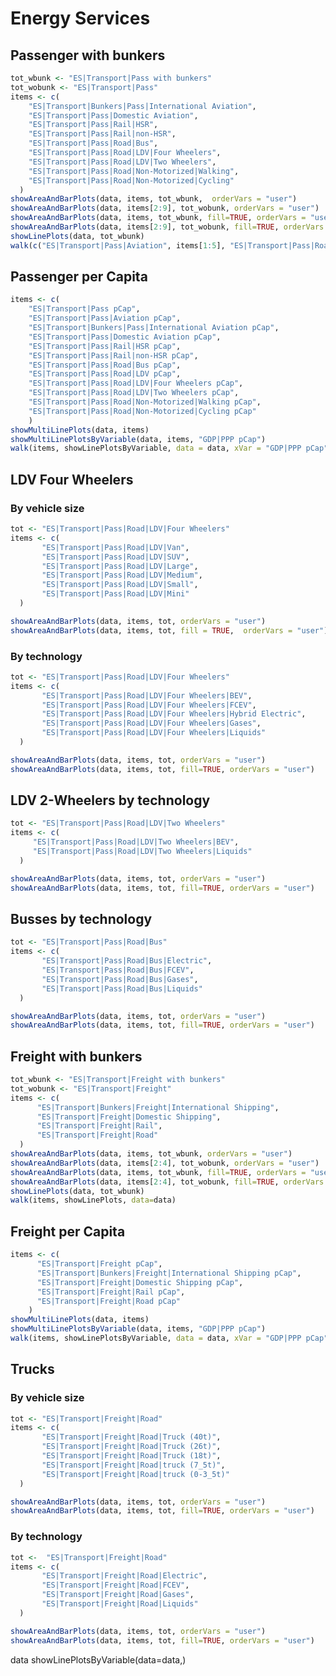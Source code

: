 # Energy Services
## Passenger with bunkers
```r
tot_wbunk <- "ES|Transport|Pass with bunkers"
tot_wobunk <- "ES|Transport|Pass"
items <- c(
    "ES|Transport|Bunkers|Pass|International Aviation",
    "ES|Transport|Pass|Domestic Aviation",
    "ES|Transport|Pass|Rail|HSR",
    "ES|Transport|Pass|Rail|non-HSR",
    "ES|Transport|Pass|Road|Bus",
    "ES|Transport|Pass|Road|LDV|Four Wheelers",
    "ES|Transport|Pass|Road|LDV|Two Wheelers",
    "ES|Transport|Pass|Road|Non-Motorized|Walking",
    "ES|Transport|Pass|Road|Non-Motorized|Cycling"
  )
showAreaAndBarPlots(data, items, tot_wbunk,  orderVars = "user")
showAreaAndBarPlots(data, items[2:9], tot_wobunk, orderVars = "user")
showAreaAndBarPlots(data, items, tot_wbunk, fill=TRUE, orderVars = "user")
showAreaAndBarPlots(data, items[2:9], tot_wobunk, fill=TRUE, orderVars = "user")
showLinePlots(data, tot_wbunk)
walk(c("ES|Transport|Pass|Aviation", items[1:5], "ES|Transport|Pass|Road|LDV", items[6:9]), showLinePlots, data = data)
```

## Passenger per Capita
```r

items <- c(
    "ES|Transport|Pass pCap",
    "ES|Transport|Pass|Aviation pCap",
    "ES|Transport|Bunkers|Pass|International Aviation pCap",
    "ES|Transport|Pass|Domestic Aviation pCap",
    "ES|Transport|Pass|Rail|HSR pCap",
    "ES|Transport|Pass|Rail|non-HSR pCap",
    "ES|Transport|Pass|Road|Bus pCap",
    "ES|Transport|Pass|Road|LDV pCap",
    "ES|Transport|Pass|Road|LDV|Four Wheelers pCap",
    "ES|Transport|Pass|Road|LDV|Two Wheelers pCap",
    "ES|Transport|Pass|Road|Non-Motorized|Walking pCap",
    "ES|Transport|Pass|Road|Non-Motorized|Cycling pCap"
    )
showMultiLinePlots(data, items)    
showMultiLinePlotsByVariable(data, items, "GDP|PPP pCap")
walk(items, showLinePlotsByVariable, data = data, xVar = "GDP|PPP pCap")

```

## LDV Four Wheelers 

### By vehicle size
```r
tot <- "ES|Transport|Pass|Road|LDV|Four Wheelers"
items <- c(
       "ES|Transport|Pass|Road|LDV|Van",
       "ES|Transport|Pass|Road|LDV|SUV",
       "ES|Transport|Pass|Road|LDV|Large",
       "ES|Transport|Pass|Road|LDV|Medium",
       "ES|Transport|Pass|Road|LDV|Small",
       "ES|Transport|Pass|Road|LDV|Mini"
  )

showAreaAndBarPlots(data, items, tot, orderVars = "user")
showAreaAndBarPlots(data, items, tot, fill = TRUE,  orderVars = "user")
```

### By technology
```r
tot <- "ES|Transport|Pass|Road|LDV|Four Wheelers"
items <- c(
       "ES|Transport|Pass|Road|LDV|Four Wheelers|BEV",
       "ES|Transport|Pass|Road|LDV|Four Wheelers|FCEV",
       "ES|Transport|Pass|Road|LDV|Four Wheelers|Hybrid Electric",
       "ES|Transport|Pass|Road|LDV|Four Wheelers|Gases",
       "ES|Transport|Pass|Road|LDV|Four Wheelers|Liquids"
  )

showAreaAndBarPlots(data, items, tot, orderVars = "user")
showAreaAndBarPlots(data, items, tot, fill=TRUE, orderVars = "user")
```

## LDV 2-Wheelers by technology
```r
tot <- "ES|Transport|Pass|Road|LDV|Two Wheelers"
items <- c(
     "ES|Transport|Pass|Road|LDV|Two Wheelers|BEV",
     "ES|Transport|Pass|Road|LDV|Two Wheelers|Liquids" 
  )

showAreaAndBarPlots(data, items, tot, orderVars = "user")
showAreaAndBarPlots(data, items, tot, fill=TRUE, orderVars = "user")
```

## Busses by technology
```r
tot <- "ES|Transport|Pass|Road|Bus"
items <- c(
       "ES|Transport|Pass|Road|Bus|Electric",
       "ES|Transport|Pass|Road|Bus|FCEV",
       "ES|Transport|Pass|Road|Bus|Gases",
       "ES|Transport|Pass|Road|Bus|Liquids" 
  )

showAreaAndBarPlots(data, items, tot, orderVars = "user")
showAreaAndBarPlots(data, items, tot, fill=TRUE, orderVars = "user")
```

## Freight with bunkers
```r
tot_wbunk <- "ES|Transport|Freight with bunkers"
tot_wobunk <- "ES|Transport|Freight"
items <- c(
      "ES|Transport|Bunkers|Freight|International Shipping",
      "ES|Transport|Freight|Domestic Shipping",
      "ES|Transport|Freight|Rail",
      "ES|Transport|Freight|Road"
  )
showAreaAndBarPlots(data, items, tot_wbunk, orderVars = "user")
showAreaAndBarPlots(data, items[2:4], tot_wobunk, orderVars = "user")
showAreaAndBarPlots(data, items, tot_wbunk, fill=TRUE, orderVars = "user")
showAreaAndBarPlots(data, items[2:4], tot_wobunk, fill=TRUE, orderVars = "user")
showLinePlots(data, tot_wbunk)
walk(items, showLinePlots, data=data)
```



## Freight per Capita
```r

items <- c(
      "ES|Transport|Freight pCap",
      "ES|Transport|Bunkers|Freight|International Shipping pCap",
      "ES|Transport|Freight|Domestic Shipping pCap",
      "ES|Transport|Freight|Rail pCap",
      "ES|Transport|Freight|Road pCap"
    )
showMultiLinePlots(data, items)    
showMultiLinePlotsByVariable(data, items, "GDP|PPP pCap")
walk(items, showLinePlotsByVariable, data = data, xVar = "GDP|PPP pCap")

```

## Trucks

### By vehicle size
```r
tot <- "ES|Transport|Freight|Road"
items <- c(
       "ES|Transport|Freight|Road|Truck (40t)",
       "ES|Transport|Freight|Road|Truck (26t)",
       "ES|Transport|Freight|Road|Truck (18t)",
       "ES|Transport|Freight|Road|truck (7_5t)",
       "ES|Transport|Freight|Road|truck (0-3_5t)"
  )

showAreaAndBarPlots(data, items, tot, orderVars = "user")
showAreaAndBarPlots(data, items, tot, fill=TRUE, orderVars = "user")
```

### By technology
```r
tot <-  "ES|Transport|Freight|Road"
items <- c(
       "ES|Transport|Freight|Road|Electric",
       "ES|Transport|Freight|Road|FCEV",
       "ES|Transport|Freight|Road|Gases",
       "ES|Transport|Freight|Road|Liquids"
  )

showAreaAndBarPlots(data, items, tot, orderVars = "user")
showAreaAndBarPlots(data, items, tot, fill=TRUE, orderVars = "user")
```

data
showLinePlotsByVariable(data=data,)
